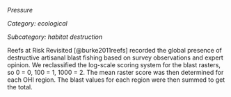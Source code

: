 *Pressure*

*Category: ecological*

*Subcategory: habitat destruction*

Reefs at Risk Revisited [@burke2011reefs] recorded the global presence of destructive artisanal blast fishing based on survey observations and expert opinion. We reclassified the log-scale scoring system for the blast rasters, so 0 = 0, 100 = 1, 1000 = 2. The mean raster score was then determined for each OHI region. The blast values for each region were then summed to get the total.